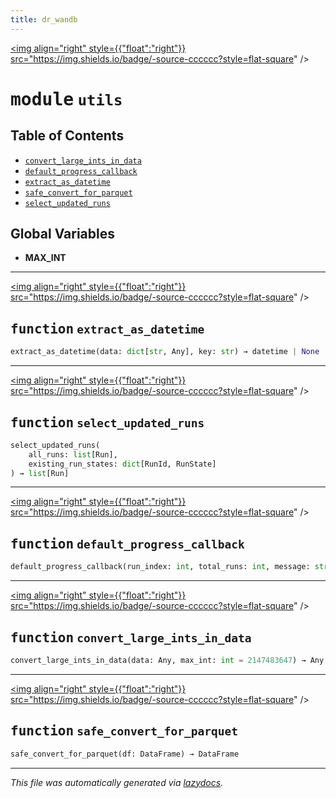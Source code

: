 ```yaml
---
title: dr_wandb
---
```


<a href="https://github.com/drothermel/dr_wandb/blob/main/src/dr_wandb/utils.py"><img align="right" style={{"float":"right"}} src="https://img.shields.io/badge/-source-cccccc?style=flat-square" /></a>

# <kbd>module</kbd> `utils`



## Table of Contents
- [`convert_large_ints_in_data`](./dr_wandb.utils#function-convert-large-ints-in-data)
- [`default_progress_callback`](./dr_wandb.utils#function-default-progress-callback)
- [`extract_as_datetime`](./dr_wandb.utils#function-extract-as-datetime)
- [`safe_convert_for_parquet`](./dr_wandb.utils#function-safe-convert-for-parquet)
- [`select_updated_runs`](./dr_wandb.utils#function-select-updated-runs)


**Global Variables**
---------------
- **MAX_INT**

---

<a href="https://github.com/drothermel/dr_wandb/blob/main/src/dr_wandb/utils.py#L12"><img align="right" style={{"float":"right"}} src="https://img.shields.io/badge/-source-cccccc?style=flat-square" /></a>

## <kbd>function</kbd> `extract_as_datetime`

```python
extract_as_datetime(data: dict[str, Any], key: str) → datetime | None
```





---

<a href="https://github.com/drothermel/dr_wandb/blob/main/src/dr_wandb/utils.py#L17"><img align="right" style={{"float":"right"}} src="https://img.shields.io/badge/-source-cccccc?style=flat-square" /></a>

## <kbd>function</kbd> `select_updated_runs`

```python
select_updated_runs(
    all_runs: list[Run],
    existing_run_states: dict[RunId, RunState]
) → list[Run]
```





---

<a href="https://github.com/drothermel/dr_wandb/blob/main/src/dr_wandb/utils.py#L28"><img align="right" style={{"float":"right"}} src="https://img.shields.io/badge/-source-cccccc?style=flat-square" /></a>

## <kbd>function</kbd> `default_progress_callback`

```python
default_progress_callback(run_index: int, total_runs: int, message: str) → None
```





---

<a href="https://github.com/drothermel/dr_wandb/blob/main/src/dr_wandb/utils.py#L32"><img align="right" style={{"float":"right"}} src="https://img.shields.io/badge/-source-cccccc?style=flat-square" /></a>

## <kbd>function</kbd> `convert_large_ints_in_data`

```python
convert_large_ints_in_data(data: Any, max_int: int = 2147483647) → Any
```





---

<a href="https://github.com/drothermel/dr_wandb/blob/main/src/dr_wandb/utils.py#L42"><img align="right" style={{"float":"right"}} src="https://img.shields.io/badge/-source-cccccc?style=flat-square" /></a>

## <kbd>function</kbd> `safe_convert_for_parquet`

```python
safe_convert_for_parquet(df: DataFrame) → DataFrame
```







---

_This file was automatically generated via [lazydocs](https://github.com/ml-tooling/lazydocs)._
